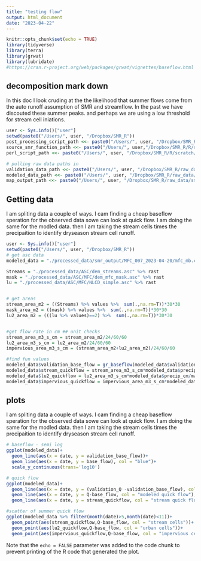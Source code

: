 ```yaml
---
title: "testing flow"
output: html_document
date: "2023-04-22"
---
```


```r
knitr::opts_chunk$set(echo = TRUE)
library(tidyverse)
library(terra)
library(grwat)
library(lubridate)
#https://cran.r-project.org/web/packages/grwat/vignettes/baseflow.html

```

## decomposition mark down 
In this doc I look cruding at the the likelihood that summer flows come from the auto runoff assumption of SMR and streamflow. In the past we have discouted these summer peaks. and perhaps we are using a low threshold for stream cell iniations. 

```r
user <- Sys.info()["user"]
setwd(paste0("/Users/", user, "/Dropbox/SMR_R"))
post_processing_script_path <<- paste0("/Users/", user, "/Dropbox/SMR_R/R/scratch/functional_PP.R")
source_smr_function_path <<- paste0("/Users/", user,"/Dropbox/SMR_R/R/scratch/source_SMR_function.R")
perl_script_path <<- paste0("/Users/", user, "/Dropbox/SMR_R/R/scratch/smr_buildup.pl")

# pulling raw data paths in
validation_data_path <<- paste0("/Users/", user, "/Dropbox/SMR_R/raw_data/validation_data/USGSdischarge.csv")
modeled_data_path <<- paste0("/Users/", user, "/Dropbox/SMR_R/raw_data/smr_output/MFC_mass_balance_79.csv")
map_output_path <<- paste0("/Users/", user, "/Dropbox/SMR_R/raw_data/smr_output/maps")

```

## Getting data 
I am spliting data a couple of ways. I cam finding a cheap baseflow speration for the observed data sowe can look at quick flow. I am doing the same for the modled data. then I am taking the stream cells times the precipaition to identify dryseason stream cell runoff. 

```r
user <- Sys.info()["user"]
setwd(paste0("/Users/", user, "/Dropbox/SMR_R"))
# get asc data 
modeled_data = "./processed_data/smr_output/MFC_007_2023-04-20/mfc_mb.csv" %>% read_csv

Streams = "./processed_data/ASC/dem_streams.asc" %>% rast
mask = "./processed_data/ASC/MFC/dem_mfc_mask.asc" %>% rast
lu = "./processed_data/ASC/MFC/NLCD_simple.asc" %>% rast


# get areas 
stream_area_m2 = ((Streams) %>% values %>%  sum(.,na.rm=T))*30*30
mask_area_m2 = ((mask) %>% values %>%  sum(.,na.rm=T))*30*30
lu2_area_m2 = (((lu %>% values)==2) %>%  sum(.,na.rm=T))*30*30


#get flow rate in cm ## unit checks 
stream_area_m3_s_cm = stream_area_m2/24/60/60
lu2_area_m3_s_cm = lu2_area_m2/24/60/60
impervious_area_m3_s_cm = (stream_area_m2+lu2_area_m2)/24/60/60

#find fun values
modeled_data$validation_base_flow = gr_baseflow(modeled_data$validation_Q, method = 'lynehollick', a = 0.925, passes = 3)
modeled_data$stream_quickflow = stream_area_m3_s_cm*modeled_data$precip_cm/mask_area_m2 ## unit check 
modeled_data$lu2_quickflow = lu2_area_m3_s_cm*modeled_data$precip_cm/mask_area_m2 ## unit check 
modeled_data$impervious_quickflow = impervious_area_m3_s_cm*modeled_data$precip_cm/mask_area_m2 ## unit check 
```
## plots
I am spliting data a couple of ways. I cam finding a cheap baseflow speration for the observed data sowe can look at quick flow. I am doing the same for the modled data. then I am taking the stream cells times the precipaition to identify dryseason stream cell runoff.

```r
# baseflow - semi log
ggplot(modeled_data)+
  geom_line(aes(x = date, y = validation_base_flow))+
  geom_line(aes(x = date, y = base_flow), col = "blue")+
  scale_y_continuous(trans='log10')

# quick flow
ggplot(modeled_data)+
  geom_line(aes(x = date, y = (validation_Q -validation_base_flow), col = "obs quick flow"))+
  geom_line(aes(x = date, y = Q-base_flow, col = "modeled quick flow"), alpha = .5)+
  geom_line(aes(x = date, y = stream_quickflow, col = "stream quick flow"),alpha = .5)

#scatter of summer quick flow 
ggplot(modeled_data %>% filter(month(date)>5,month(date)<11))+
  geom_point(aes(stream_quickflow,Q-base_flow, col = "stream cells"))+
  geom_point(aes(lu2_quickflow,Q-base_flow, col = "urban cells"))+
  geom_point(aes(impervious_quickflow,Q-base_flow, col = "impervious cells"))
```
Note that the `echo = FALSE` parameter was added to the code chunk to prevent printing of the R code that generated the plot.
